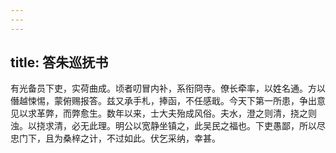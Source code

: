 ```yaml
---
---
---
```

title: 答朱巡抚书
---



有光备员下吏，实荷曲成。顷者叨冒内补，系衔冏寺。僚长牵率，以姓名通。方以僭越悚惕，蒙俯赐报答。兹又承手札，捧函，不任感戢。今天下第一所患，争出意见以求革弊，而弊愈生。数年以来，士大夫殆成风俗。夫水，澄之则清，挠之则浊。以挠求清，必无此理。明公以宽静坐镇之，此吴民之福也。下吏愚鄙，所以尽忠门下，且为桑梓之计，不过如此。伏乞采纳，幸甚。